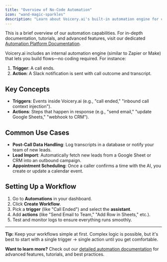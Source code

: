 ```yaml
---
title: "Overview of No-Code Automation"
icon: "wand-magic-sparkles"
description: "Learn about Voicery.ai's built-in automation engine for creating workflows without coding"
---
```


<Card
  title="Read the full documentation"
  icon="book-open"
  href="/automation-platform/introduction">
  This is a brief overview of our automation capabilities. For in-depth
  documentation, tutorials, and advanced features, visit our dedicated
  [Automation Platform Documentation](/automation-platform/introduction).
</Card>

Voicery.ai includes an internal automation engine (similar to Zapier or Make) that lets you build flows—no coding required. For instance:

1. **Trigger**: A call ends.
2. **Action**: A Slack notification is sent with call outcome and transcript.

## Key Concepts

- **Triggers**: Events inside Voicery.ai (e.g., "call ended," "inbound call context injection").
- **Actions**: Steps that happen in response (e.g., "send email," "update Google Sheets," "webhook to CRM").

## Common Use Cases

- **Post-Call Data Handling**: Log transcripts in a database or notify your team of new leads.
- **Lead Import**: Automatically fetch new leads from a Google Sheet or CRM into an outbound campaign.
- **Appointment Scheduling**: Once a caller confirms a time with the AI, you create or update a calendar event.

## Setting Up a Workflow

1. Go to **Automations** in your dashboard.
2. Click **Create Workflow**.
3. Pick a **trigger** (like "Call Ended") and select the **assistant**.
4. Add **actions** (like "Send Email to Team," "Add Row in Sheets," etc.).
5. Test and monitor logs to ensure everything runs smoothly.

---

**Tip:** Keep your workflows simple at first. Complex logic is possible, but it's best to start with a single trigger → single action until you get comfortable.

**Want to learn more?** Check out our [detailed automation documentation](/automation-platform/introduction) for advanced features, tutorials, and best practices.
